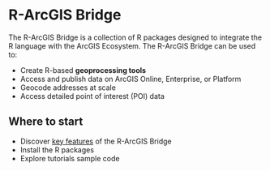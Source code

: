 # R-ArcGIS Bridge

The R-ArcGIS Bridge is a collection of R packages designed to integrate the R language with the ArcGIS Ecosystem. The R-ArcGIS Bridge can be used to:

- Create R-based **geoprocessing tools**
- Access and publish data on ArcGIS Online, Enterprise, or Platform
- Geocode addresses at scale
- Access detailed point of interest (POI) data 

## Where to start

- Discover [key features]() of the R-ArcGIS Bridge
- Install the R packages
- Explore tutorials sample code

